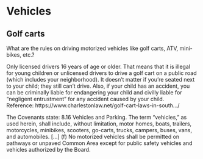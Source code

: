 # Vehicles


## Golf carts

What are the rules on driving motorized vehicles like golf carts, ATV, mini-bikes, etc.?

Only licensed drivers 16 years of age or older. That means that it is illegal for young children or unlicensed drivers to drive a golf cart on a public road (which includes your neighborhood). It doesn’t matter if you’re seated next to your child; they still can’t drive. Also, if your child has an accident, you can be criminally liable for endangering your child and civilly liable for “negligent entrustment” for any accident caused by your child. Reference: https://www.charlestonlaw.net/golf-cart-laws-in-south.../

The Covenants state:
8.16 Vehicles and Parking. The term "vehicles," as used herein, shall include, without limitation, motor homes, boats, trailers, motorcycles, minibikes, scooters, go-carts, trucks, campers, buses, vans, and automobiles.
[...]
(f) No motorized vehicles shall be permitted on pathways or unpaved Common Area except for public safety vehicles and vehicles authorized by the Board.